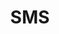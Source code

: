 ---
title: "SMS"
description: "Description of your new file."
icon: "comment"
sidebarTitle: "SMS"
---